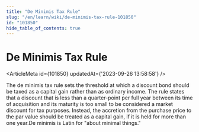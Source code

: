 ```yaml
---
title: "De Minimis Tax Rule"
slug: "/en/learn/wiki/de-minimis-tax-rule-101850"
id: "101850"
hide_table_of_contents: true
---
```



# De Minimis Tax Rule

<ArticleMeta id={101850} updatedAt={'2023-09-26 13:58:58'} />
<div className='border-solid border-b border-t-0 my-4 border-[var(--ifm-color-gray-300)]' />

The de minimis tax rule sets the threshold at which a discount bond should be taxed as a capital gain rather than as ordinary income. The rule states that a discount that is less than a quarter-point per full year between its time of acquisition and its maturity is too small to be considered a market discount for tax purposes. Instead, the accretion from the purchase price to the par value should be treated as a capital gain, if it is held for more than one year.De minimis is Latin for "about minimal things."
